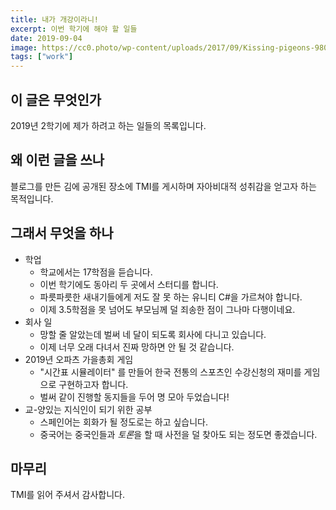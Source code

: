 ```yaml
---
title: 내가 개강이라니!
excerpt: 이번 학기에 해야 할 일들
date: 2019-09-04
image: https://cc0.photo/wp-content/uploads/2017/09/Kissing-pigeons-980x653.jpg
tags: ["work"]
---
```



## 이 글은 무엇인가
2019년 2학기에 제가 하려고 하는 일들의 목록입니다.

## 왜 이런 글을 쓰나
블로그를 만든 김에 공개된 장소에 TMI를 게시하며 자아비대적 성취감을 얻고자 하는 목적입니다.


## 그래서 무엇을 하나
* 학업
  * 학교에서는 17학점을 듣습니다.
  * 이번 학기에도 동아리 두 곳에서 스터디를 합니다.
  * 파릇파릇한 새내기들에게 저도 잘 못 하는 유니티 C#을 가르쳐야 합니다.
  * 이제 3.5학점을 못 넘어도 부모님께 덜 죄송한 점이 그나마 다행이네요.
* 회사 일
  * 망할 줄 알았는데 벌써 네 달이 되도록 회사에 다니고 있습니다.
  * 이제 너무 오래 다녀서 진짜 망하면 안 될 것 같습니다.
* 2019년 오파츠 가을총회 게임
  * "시간표 시뮬레이터" 를 만들어 한국 전통의 스포츠인 수강신청의 재미를 게임으로 구현하고자 합니다.
  * 벌써 같이 진행할 동지들을 두어 명 모아 두었습니다!
* 교-양있는 지식인이 되기 위한 공부
  * 스페인어는 회화가 될 정도로는 하고 싶습니다.
  * 중국어는 중국인들과 *토론*을 할 때 사전을 덜 찾아도 되는 정도면 좋겠습니다.


## 마무리
TMI를 읽어 주셔서 감사합니다.
